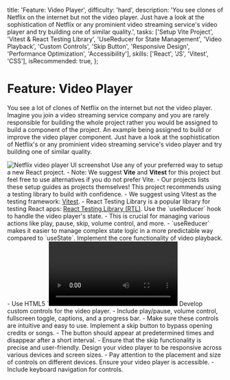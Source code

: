 

  title: 'Feature: Video Player',
  difficulty: 'hard',
  description: 'You see clones of Netflix on the internet but not the video player. Just have a look at the sophistication of Netflix or any prominient video streaming service\'s video player and try building one of similar quality.',
  tasks: ['Setup Vite Project', 'Vitest & React Testing Library', 'UseReducer for State Management', 'Video Playback', 'Custom Controls', 'Skip Button', 'Responsive Design', 'Performance Optimization', 'Accessibility'],
  skills: ['React', 'JS', 'Vitest', 'CSS'],
  isRecommended: true,
};

# Feature: Video Player

You see a lot of clones of Netflix on the internet but not the video player. Imagine you join a video streaming service company and you are rarely responsible for building the whole project rather you would be assigned to build a component of the project. An example being assigned to build or improve the video player component. Just have a look at the sophistication of Netflix's or any prominient video streaming service's video player and try building one of similar quality.

<Image src={NetflixImage} alt='Netflix video player UI screenshot' />

<ProjectTasks>
  <ProjectTaskItem id={1} taskName='Setup React Project'>
    Use any of your preferred way to setup a new React project.
    - Note: We suggest <strong>Vite</strong> and <strong>Vitest</strong> for this project but feel free to use alternatives if you do not prefer Vite.
    - Our projects lists these setup guides as projects themselves!
  </ProjectTaskItem>

  <ProjectTaskItem id={2} taskName='Vitest & React Testing Library'>
    This project recommends using a testing library to build with confidence.
    - We suggest using Vitest as the testing framework: <a href="https://vitest.dev/" target='_blank'>Vitest</a>.
    - React Testing Library is a popular library for testing React apps: <a href='https://testing-library.com/docs/react-testing-library/intro' target='_blank'>React Testing Library (RTL)</a>.
  </ProjectTaskItem>

  <ProjectTaskItem id={3} taskName='UseReducer for State Management'>
    Use the `useReducer` hook to handle the video player's state.
    - This is crucial for managing various actions like play, pause, skip, volume control, and more.
    - `useReducer` makes it easier to manage complex state logic in a more predictable way compared to `useState`.
  </ProjectTaskItem>

  <ProjectTaskItem id={4} taskName='Video Playback'>
    Implement the core functionality of video playback.
    - Use HTML5 `<video>` element as the base for your custom player.
    - Ensure compatibility with various video formats and resolutions.
  </ProjectTaskItem>

  <ProjectTaskItem id={5} taskName='Custom Controls'>
    Develop custom controls for the video player.
    - Include play/pause, volume control, fullscreen toggle, captions, and a progress bar.
    - Make sure these controls are intuitive and easy to use.
  </ProjectTaskItem>

  <ProjectTaskItem id={6} taskName='Skip Button'>
    Implement a skip button to bypass opening credits or songs.
    - The button should appear at predetermined times and disappear after a short interval.
    - Ensure that the skip functionality is precise and user-friendly.
  </ProjectTaskItem>

  <ProjectTaskItem id={7} taskName='Responsive Design'>
    Design your video player to be responsive across various devices and screen sizes.
    - Pay attention to the placement and size of controls on different devices.
  </ProjectTaskItem>

  <ProjectTaskItem id={8} taskName='Accessibility'>
    Ensure your video player is accessible.
    - Include keyboard navigation for controls.
  </ProjectTaskItem>
</ProjectTasks>
